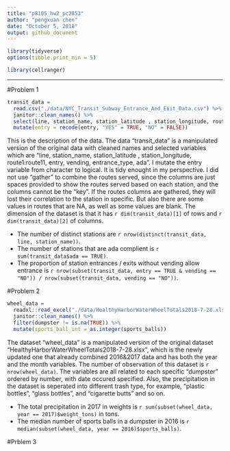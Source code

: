 ```yaml
---
title: "p8105_hw2_pc2853"
author: "pengxuan chen"
date: "October 5, 2018"
output: github_document
---
```


```r
library(tidyverse)
options(tibble.print_min = 5)

library(cellranger)
```

------------
#Problem 1 
```r
transit_data = 
  read.csv("./data/NYC_Transit_Subway_Entrance_And_Exit_Data.csv") %>% 
  janitor::clean_names() %>% 
  select(line, station_name, station_latitude , station_longitude, route1:route11, entry, vending, entrance_type, ada) %>% 
  mutate(entry = recode(entry, "YES" = TRUE, "NO" = FALSE))

```
This is the description of the data. The data "transit_data" is a manipulated version of the original data with cleaned names and selected variables which are "line, station_name, station_latitude , station_longitude, route1:route11, entry, vending, entrance_type, ada". I mutate the entry variable from character to logical. It is tidy enought in my perspective. I did not use "gather" to combine the routes served, since the columns are just spaces provided to show the routes served based on each station, and the columns cannot be the "key". If the routes columns are gathered, they will lost their correlation to the station in specific. But also there are some values in routes that are NA, as well as some values are blank. 
The dimension of the dataset is that it has `r dim(transit_data)[1]` of rows and `r dim(transit_data)[2]` of columns.

* The number of distinct stations are `r nrow(distinct(transit_data, line, station_name))`. 
* The number of stations that are ada complient is `r sum(transit_data$ada == TRUE)`. 
* The proportion of station entrances / exits without vending allow entrance is `r nrow(subset(transit_data, entry == TRUE & vending == "NO")) / nrow(subset(transit_data, vending == "NO"))`. 


#Problem 2

```r
wheel_data = 
  readxl::read_excel("./data/HealthyHarborWaterWheelTotals2018-7-28.xlsx", range = cell_cols(1:14)) %>% 
  janitor::clean_names() %>% 
  filter(dumpster != is.na(TRUE)) %>% 
  mutate(sports_ball_int = as.integer(sports_balls))
```

The dataset "wheel_data" is a manipulated version of the original dataset "HealthyHarborWaterWheelTotals2018-7-28.xlsx", which is the newly updated one that already combined 2016&2017 data and has both the year and the month variables. The number of observation of this dataset is `r nrow(wheel_data)`. The variables are all related to each specific "dumpster" ordered by number, with date occured specified. Also, the precipitation in the dataset is seperated into different trash type, for example, "plastic bottles", "glass bottles", and "cigarette butts" and so on. 


* The total precipitation in 2017 in weights is `r sum(subset(wheel_data, year == 2017)$weight_tons)` in tons. 
* The median number of sports balls in a dumpster in 2016 is `r median(subset(wheel_data, year == 2016)$sports_balls)`.

#Prblem 3

```r

```


